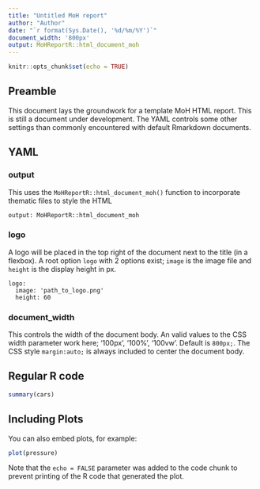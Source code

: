 ```yaml
---
title: "Untitled MoH report"
author: "Author"
date: "`r format(Sys.Date(), '%d/%m/%Y')`"
document_width: '800px'
output: MoHReportR::html_document_moh
---
```



```r
knitr::opts_chunk$set(echo = TRUE)
```

## Preamble

This document lays the groundwork for a template MoH HTML report. This is still
a document under development. The YAML controls some other settings than commonly
encountered with default Rmarkdown documents.  

## YAML

### output

This uses the `MoHReportR::html_document_moh()` function to incorporate thematic
files to style the HTML

```
output: MoHReportR::html_document_moh

```

### logo

A logo will be placed in the top right of the document next to the title (in a
flexbox). A root option `logo` with 2 options exist; `image` is the image file and
`height` is the display height in px.

```
logo: 
  image: 'path_to_logo.png'
  height: 60
```

### document_width

This controls the width of the document body. An valid values to the CSS width
parameter work here; '100px', '100%', '100vw'. Default is `800px;`. The CSS style
`margin:auto;` is always included to center the document body.

## Regular R code

```r
summary(cars)
```

## Including Plots

You can also embed plots, for example:

```r
plot(pressure)
```

Note that the `echo = FALSE` parameter was added to the code chunk to prevent printing of the R code that generated the plot.
